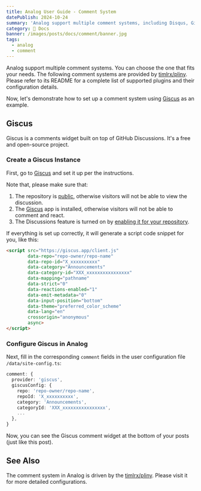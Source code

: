 ```yaml
---
title: Analog User Guide - Comment System
datePublish: 2024-10-24
summary: 'Analog support multiple comment systems, including Disqus, Giscus, and Utterances.'
category: 🌈 Docs
banner: /images/posts/docs/comment/banner.jpg
tags:
  - analog
  - comment
---
```


Analog support multiple comment systems. You can choose the one that fits your needs.
The following comment systems are provided by [timlrx/pliny](https://github.com/timlrx/pliny). Please refer to its README for a complete list of supported plugins and their configuration details.

Now, let's demonstrate how to set up a comment system using [Giscus](https://giscus.app) as an example.

## Giscus

Giscus is a comments widget built on top of GitHub Discussions. It's a free and open-source project.

### Create a Giscus Instance

First, go to [Giscus](https://giscus.app) and set it up per the instructions.

Note that, please make sure that:
1. The repository is [public](https://docs.github.com/en/github/administering-a-repository/managing-repository-settings/setting-repository-visibility#making-a-repository-public), otherwise visitors will not be able to view the discussion.
2. The [Giscus](https://github.com/apps/giscus) app is installed, otherwise visitors will not be able to comment and react.
3. The Discussions feature is turned on by [enabling it for your repository](https://docs.github.com/en/github/administering-a-repository/managing-repository-settings/enabling-or-disabling-github-discussions-for-a-repository).

If everything is set up correctly, it will generate a script code snippet for you, like this:

```html
<script src="https://giscus.app/client.js"
        data-repo="repo-owner/repo-name"
        data-repo-id="X_xxxxxxxxxx"
        data-category="Announcements"
        data-category-id="XXX_xxxxxxxxxxxxxxxx"
        data-mapping="pathname"
        data-strict="0"
        data-reactions-enabled="1"
        data-emit-metadata="0"
        data-input-position="bottom"
        data-theme="preferred_color_scheme"
        data-lang="en"
        crossorigin="anonymous"
        async>
</script>
```

### Configure Giscus in Analog

Next, fill in the corresponding `comment` fields in the user configuration file `/data/site-config.ts`:

```typescript
comment: {
  provider: 'giscus',
  giscusConfig: {
    repo: 'repo-owner/repo-name',
    repoId: 'X_xxxxxxxxxx',
    category: 'Announcements',
    categoryId: 'XXX_xxxxxxxxxxxxxxxx',
    ...
  },
}
```

Now, you can see the Giscus comment widget at the bottom of your posts (just like this post).

## See Also

The comment system in Analog is driven by the [timlrx/pliny](https://github.com/timlrx/pliny).
Please visit it for more detailed configurations.
